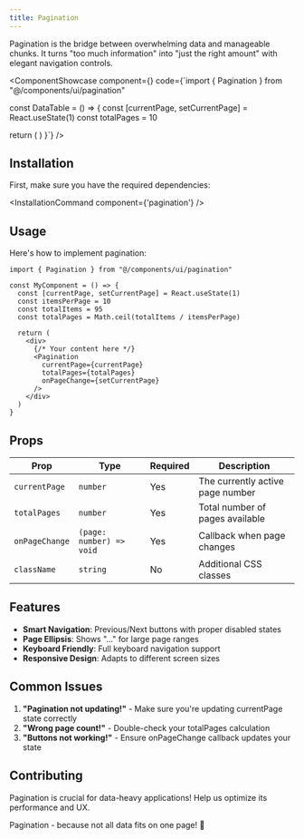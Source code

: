 ```yaml
---
title: Pagination
---
```



Pagination is the bridge between overwhelming data and manageable chunks. It turns "too much information" into "just the right amount" with elegant navigation controls.

<ComponentShowcase component={<PaginationShowcase />} code={`import { Pagination } from "@/components/ui/pagination"

const DataTable = () => {
  const [currentPage, setCurrentPage] = React.useState(1)
  const totalPages = 10

  return (
    <Pagination
      currentPage={currentPage}
      totalPages={totalPages}
      onPageChange={setCurrentPage}
    />
  )
}`} />

## Installation

First, make sure you have the required dependencies:

<InstallationCommand component={'pagination'} />

## Usage

Here's how to implement pagination:

```tsx
import { Pagination } from "@/components/ui/pagination"

const MyComponent = () => {
  const [currentPage, setCurrentPage] = React.useState(1)
  const itemsPerPage = 10
  const totalItems = 95
  const totalPages = Math.ceil(totalItems / itemsPerPage)

  return (
    <div>
      {/* Your content here */}
      <Pagination
        currentPage={currentPage}
        totalPages={totalPages}
        onPageChange={setCurrentPage}
      />
    </div>
  )
}
```

## Props

| Prop | Type | Required | Description |
|------|------|----------|-------------|
| `currentPage` | `number` | Yes | The currently active page number |
| `totalPages` | `number` | Yes | Total number of pages available |
| `onPageChange` | `(page: number) => void` | Yes | Callback when page changes |
| `className` | `string` | No | Additional CSS classes |

## Features

- **Smart Navigation**: Previous/Next buttons with proper disabled states
- **Page Ellipsis**: Shows "..." for large page ranges
- **Keyboard Friendly**: Full keyboard navigation support
- **Responsive Design**: Adapts to different screen sizes

## Common Issues

1. **"Pagination not updating!"** - Make sure you're updating currentPage state correctly
2. **"Wrong page count!"** - Double-check your totalPages calculation
3. **"Buttons not working!"** - Ensure onPageChange callback updates your state

## Contributing

Pagination is crucial for data-heavy applications! Help us optimize its performance and UX.

Pagination - because not all data fits on one page! 📄